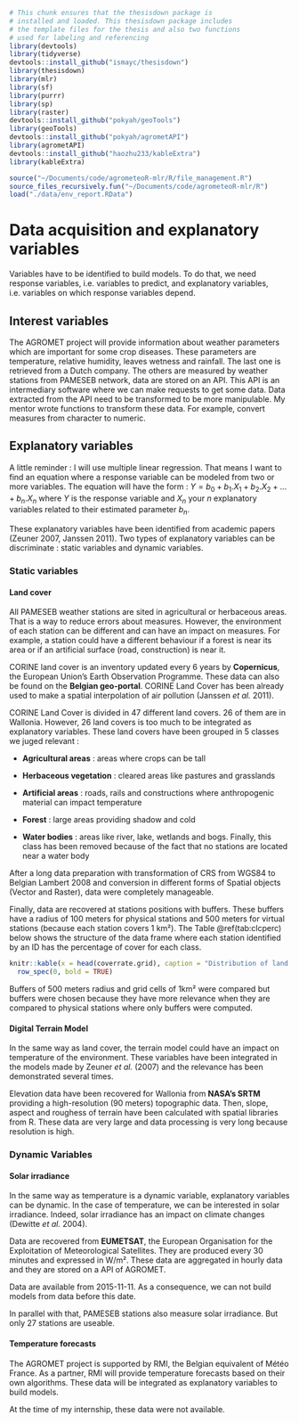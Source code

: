 ```r
# This chunk ensures that the thesisdown package is
# installed and loaded. This thesisdown package includes
# the template files for the thesis and also two functions
# used for labeling and referencing
library(devtools)
library(tidyverse)
devtools::install_github("ismayc/thesisdown")
library(thesisdown)
library(mlr)
library(sf)
library(purrr)
library(sp)
library(raster)
devtools::install_github("pokyah/geoTools")
library(geoTools)
devtools::install_github("pokyah/agrometAPI")
library(agrometAPI)
devtools::install_github("haozhu233/kableExtra")
library(kableExtra)

source("~/Documents/code/agrometeoR-mlr/R/file_management.R")
source_files_recursively.fun("~/Documents/code/agrometeoR-mlr/R")
load("./data/env_report.RData")
```

# Data acquisition and explanatory variables {#data-explvar}

Variables have to be identified to build models. To do that, we need response variables, i.e. variables to predict, and explanatory variables, i.e. variables on which response variables depend.

## Interest variables

The AGROMET project will provide information about weather parameters which are important for some crop diseases. These parameters are temperature, relative humidity, leaves wetness and rainfall. The last one is retrieved from a Dutch company. The others are measured by weather stations from PAMESEB network, data are stored on an API. This API is an intermediary software where we can make requests to get some data. Data extracted from the API need to be transformed to be more manipulable. My mentor wrote functions to transform these data. For example, convert measures from character to numeric.

## Explanatory variables

A little reminder : I will use multiple linear regression. That means I want to find an equation where a response variable can be modeled from two or more variables. The equation will have the form : $Y = b_0 + b_1.X_1 + b_2.X_2 + ... + b_n.X_n$ where $Y$ is the response variable and $X_n$ your $n$ explanatory variables related to their estimated parameter $b_n$.

These explanatory variables have been identified from academic papers (Zeuner 2007, Janssen 2011). Two types of explanatory variables can be discriminate : static variables and dynamic variables.

### Static variables

#### Land cover

All PAMESEB weather stations are sited in agricultural or herbaceous areas. That is a way to reduce errors about measures. However, the environment of each station can be different and can have an impact on measures. For example, a station could have a different behaviour if a forest is near its area or if an artificial surface (road, construction) is near it. 

CORINE land cover is an inventory updated every 6 years by **Copernicus**, the European Union's Earth Observation Programme. These data can also be found on the **Belgian geo-portal**. CORINE Land Cover has been already used to make a spatial interpolation of air pollution (Janssen _et al._ 2011).

CORINE Land Cover is divided in 47 different land covers. 26 of them are in Wallonia. However, 26 land covers is too much to be integrated as explanatory variables. These land covers have been grouped in 5 classes we juged relevant :

- __Agricultural areas__ : areas where crops can be tall

- __Herbaceous vegetation__ : cleared areas like pastures and grasslands

- __Artificial areas__ : roads, rails and constructions where anthropogenic material can impact temperature

- __Forest__ : large areas providing shadow and cold

- __Water bodies__ : areas like river, lake, wetlands and bogs. Finally, this class has been removed because of the fact that no stations are located near a water body

After a long data preparation with transformation of CRS from WGS84 to Belgian Lambert 2008 and conversion in different forms of Spatial objects (Vector and Raster), data were completely manageable.

Finally, data are recovered at stations positions with buffers. These buffers have a radius of 100 meters for physical stations and 500 meters for virtual stations (because each station covers 1 km²). The Table \@ref(tab:clcperc) below shows the structure of the data frame where each station identified by an ID has the percentage of cover for each class.


```r
knitr::kable(x = head(coverrate.grid), caption = "Distribution of land covers around physical stations", booktabs=T) %>%
  row_spec(0, bold = TRUE)
```


Buffers of 500 meters radius and grid cells of 1km² were compared but buffers were chosen because they have more relevance when they are compared to physical stations where only buffers were computed.

#### Digital Terrain Model

In the same way as land cover, the terrain model could have an impact on temperature of the environment. These variables have been integrated in the models made by Zeuner _et al._ (2007) and the relevance has been demonstrated several times.

Elevation data have been recovered for Wallonia from **NASA's SRTM** providing a high-resolution (90 meters) topographic data. Then, slope, aspect and roughess of terrain have been calculated with spatial libraries from R. These data are very large and data processing is very long because resolution is high.


### Dynamic Variables

#### Solar irradiance

In the same way as temperature is a dynamic variable, explanatory variables can be dynamic. In the case of temperature, we can be interested in solar irradiance. Indeed, solar irradiance has an impact on climate changes (Dewitte _et al._ 2004).

Data are recovered from **EUMETSAT**, the European Organisation for the Exploitation of Meteorological Satellites. They are produced every 30 minutes and expressed in W/m². These data are aggregated in hourly data and they are stored on a API of AGROMET.

Data are available from 2015-11-11. As a consequence, we can not build models from data before this date.

In parallel with that, PAMESEB stations also measure solar irradiance. But only 27 stations are useable.

#### Temperature forecasts

The AGROMET project is supported by RMI, the Belgian equivalent of Météo France. As a partner, RMI will provide temperature forecasts based on their own algorithms. These data will be integrated as explanatory variables to build models.

At the time of my internship, these data were not available.





